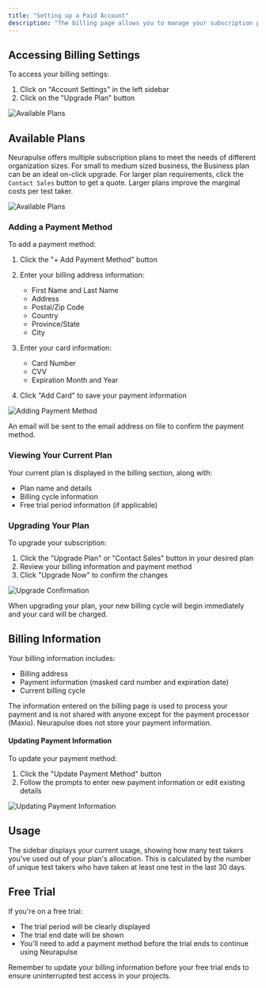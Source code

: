 ```yaml
---
title: "Setting up a Paid Account"
description: "The billing page allows you to manage your subscription plan, payment methods, and billing information for your Neurapulse account."
---
```


## Accessing Billing Settings[​](#accessing-billing-settings "Direct link to Accessing Billing Settings")

To access your billing settings:

1. Click on "Account Settings" in the left sidebar
2. Click on the "Upgrade Plan" button

![Available Plans](/images/docs/Account-Settings/assets/images/billing-account-settings-c04eb5f6ad60580c29f4f6f119dabe81.png)

## Available Plans[​](#available-plans "Direct link to Available Plans")

Neurapulse offers multiple subscription plans to meet the needs of different organization sizes. For small to medium sized business, the Business plan can be an ideal on-click upgrade. For larger plan requirements, click the `Contact Sales` button to get a quote. Larger plans improve the marginal costs per test taker.

![Available Plans](/images/docs/Account-Settings/assets/images/billing-new-account-lower-72ecb29e6b36b60be9aba1a07ffd7430.png)

### Adding a Payment Method[​](#adding-a-payment-method "Direct link to Adding a Payment Method")

To add a payment method:

1. Click the "+ Add Payment Method" button

2. Enter your billing address information:

   * First Name and Last Name
   * Address
   * Postal/Zip Code
   * Country
   * Province/State
   * City

3. Enter your card information:

   * Card Number
   * CVV
   * Expiration Month and Year

4. Click "Add Card" to save your payment information

![Adding Payment Method](/images/docs/Account-Settings/assets/images/billing-filled-out-with-button-903b6a133496a444b932fe3646ed2cd9.png)

An email will be sent to the email address on file to confirm the payment method.

### Viewing Your Current Plan[​](#viewing-your-current-plan "Direct link to Viewing Your Current Plan")

Your current plan is displayed in the billing section, along with:

* Plan name and details
* Billing cycle information
* Free trial period information (if applicable)

### Upgrading Your Plan[​](#upgrading-your-plan "Direct link to Upgrading Your Plan")

To upgrade your subscription:

1. Click the "Upgrade Plan" or "Contact Sales" button in your desired plan
2. Review your billing information and payment method
3. Click "Upgrade Now" to confirm the changes

![Upgrade Confirmation](/images/docs/Account-Settings/assets/images/billing-upgrade-8e14a7f15f6ab3b97fb765dee05b7eda.png)

<Note>
  When upgrading your plan, your new billing cycle will begin immediately and your card will be charged.
</Note>

## Billing Information[​](#billing-information "Direct link to Billing Information")

Your billing information includes:

* Billing address
* Payment information (masked card number and expiration date)
* Current billing cycle

<Info>
  The information entered on the billing page is used to process your payment and is not shared with anyone except for the payment processor (Maxio). Neurapulse does not store your payment information.
</Info>

#### Updating Payment Information[​](#updating-payment-information "Direct link to Updating Payment Information")

To update your payment method:

1. Click the "Update Payment Method" button
2. Follow the prompts to enter new payment information or edit existing details

![Updating Payment Information](/images/docs/Account-Settings/assets/images/billing-upgraded-after-a67bdd5d9457a943a68da61d7d08376a.png)

## Usage[​](#usage "Direct link to Usage")

The sidebar displays your current usage, showing how many test takers you've used out of your plan's allocation. This is calculated by the number of unique test takers who have taken at least one test in the last 30 days.

## Free Trial[​](#free-trial "Direct link to Free Trial")

If you're on a free trial:

* The trial period will be clearly displayed
* The trial end date will be shown
* You'll need to add a payment method before the trial ends to continue using Neurapulse

<Check>
  Remember to update your billing information before your free trial ends to ensure uninterrupted test access in your projects.
</Check>
